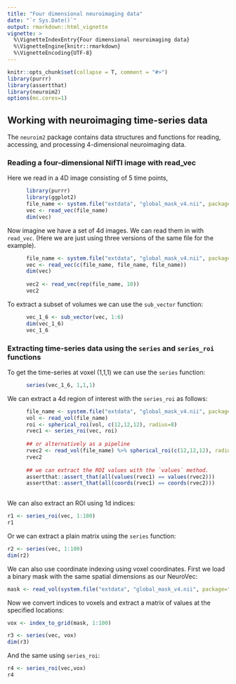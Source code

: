```yaml
---
title: "Four dimensional neuroimaging data"
date: "`r Sys.Date()`"
output: rmarkdown::html_vignette
vignette: >
  %\VignetteIndexEntry{Four dimensional neuroimaging data}
  %\VignetteEngine{knitr::rmarkdown}
  %\VignetteEncoding{UTF-8}
---
```


```r
knitr::opts_chunk$set(collapse = T, comment = "#>")
library(purrr)
library(assertthat)
library(neuroim2)
options(mc.cores=1)
```

## Working with neuroimaging time-series data

The `neuroim2` package contains data structures and functions for reading, accessing, and processing 4-dimensional neuroimaging data. 

### Reading a four-dimensional NifTI image with read_vec

Here we read in a 4D image consisting of 5 time points,

```r
      library(purrr)
      library(ggplot2)
      file_name <- system.file("extdata", "global_mask_v4.nii", package="neuroim2")
      vec <- read_vec(file_name)
      dim(vec)
```

Now imagine we have a set of 4d images. We can read them in with `read_vec`. (Here we are just using three versions of the same file for the example).


```r
    
      file_name <- system.file("extdata", "global_mask_v4.nii", package="neuroim2")
      vec <- read_vec(c(file_name, file_name, file_name))
      dim(vec)
      
      vec2 <- read_vec(rep(file_name, 10))
      vec2
```

To extract a subset of volumes we can use the `sub_vector` function:

```r
    
      vec_1_6 <- sub_vector(vec, 1:6)
      dim(vec_1_6)
      vec_1_6
```

### Extracting time-series data using the `series` and `series_roi` functions

To get the time-series at voxel (1,1,1) we can use the `series` function:

```r
      
      series(vec_1_6, 1,1,1)
```

We can extract a 4d region of interest with the `series_roi` as follows:


```r
      file_name <- system.file("extdata", "global_mask_v4.nii", package="neuroim2")
      vol <- read_vol(file_name)
      roi <- spherical_roi(vol, c(12,12,12), radius=8)
      rvec1 <- series_roi(vec, roi)
      
      ## or alternatively as a pipeline
      rvec2 <- read_vol(file_name) %>% spherical_roi(c(12,12,12), radius=8) %>% series_roi(vec,.)
      rvec2
      
      ## we can extract the ROI values with the `values` method.
      assertthat::assert_that(all(values(rvec1) == values(rvec2)))
      assertthat::assert_that(all(coords(rvec1) == coords(rvec2)))
      
```

We can also extract an ROI using 1d indices:

```r

r1 <- series_roi(vec, 1:100)
r1
```

Or we can extract a plain matrix using the `series` function:

```r
r2 <- series(vec, 1:100)
dim(r2)
```

We can also use coordinate indexing using voxel coordinates. First we load a binary mask with the same spatial dimensions as our NeuroVec:

```r
mask <- read_vol(system.file("extdata", "global_mask_v4.nii", package="neuroim2"))
```

Now we convert indices to voxels and extract a matrix of values at the specified locations:

```r
vox <- index_to_grid(mask, 1:100)

r3 <- series(vec, vox)
dim(r3)
```

And the same using `series_roi`:

```r
r4 <- series_roi(vec,vox)
r4
```








